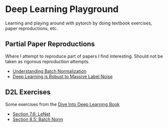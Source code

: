 # Deep Learning Playground

Learning and playing around with pytorch by doing textbook exercises, paper reproductions, etc.

## Partial Paper Reproductions
Where I attempt to reproduce part of papers I find interesting. Should not be taken as rigorous reproduction attempts.

- [Understanding Batch Normalization](/understanding-bn/main.html)
- [Deep Learning is Robust to Massive Label Noise](/dl-massive-label-noise/playground.html)


## D2L Exercises
Some exercises from the [Dive Into Deep Learning Book](https://www.d2l.ai)

- [Section 7.6: LeNet](/d2l-exercises/7-6.html)
- [Section 8.5: Batch Norm](/d2l-exercises/8-5.html)

